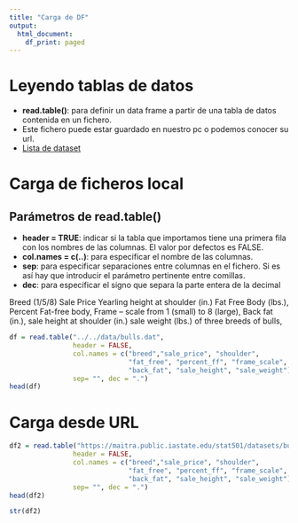 ```yaml
---
title: "Carga de DF"
output:
  html_document:
    df_print: paged
---
```


# Leyendo tablas de datos

* **read.table()**: para definir un data frame a partir de una tabla de datos contenida en un fichero.
+ Este fichero puede estar guardado en nuestro pc o podemos conocer su url.
+ [Lista de dataset](https://maitra.public.iastate.edu/stat501/datasets.html) 

# Carga de ficheros local

## Parámetros de read.table()
* **header = TRUE**: indicar si la tabla que importamos tiene una primera fila con los nombres de las columnas. El valor por defectos es FALSE.
* **col.names = c(..)**: para especificar el nombre de las columnas.
* **sep**: para especificar separaciones entre columnas en el fichero. Si es así hay que introducir el parámetro pertinente entre comillas.
* **dec**: para especificar el signo que separa la parte entera de la decimal 

Breed (1/5/8)
Sale Price
Yearling height at shoulder (in.)
Fat Free Body (lbs.), 
Percent Fat-free body, 
Frame -- scale from 1 (small) to 8 (large), 
Back fat (in.), 
sale height at shoulder (in.)
sale weight (lbs.) of three breeds of bulls,

```r
df = read.table("../../data/bulls.dat", 
                header = FALSE, 
                col.names = c("breed","sale_price", "shoulder",
                              "fat_free", "percent_ff", "frame_scale", 
                              "back_fat", "sale_height", "sale_weight"),
                sep= "", dec = ".")
head(df)
```

# Carga desde URL

```r
df2 = read.table("https://maitra.public.iastate.edu/stat501/datasets/bulls.dat", 
                header = FALSE, 
                col.names = c("breed","sale_price", "shoulder",
                              "fat_free", "percent_ff", "frame_scale", 
                              "back_fat", "sale_height", "sale_weight"),
                sep= "", dec = ".")
head(df2)
```

```r
str(df2)
```

